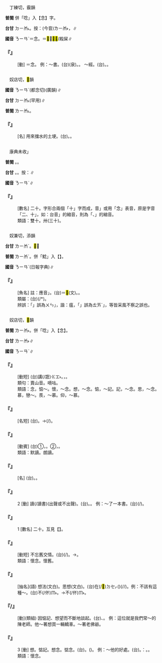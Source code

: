 
=={{ruby|唸|ㄋㄧㄢˋ}}==

　丁練切，霰韻{{ruby|＝|ㄉㄧㄢˋ}}

'''普閩''' 併「唸」入【念】字。

'''台甘''' <rt>ㄉㄧㆰ˪</rt>。按：(今音)<rt>ㄌㄧㆰ˫</rt>，{{ruby|唸|ㄌㄧㆰ˫}}{{ruby|冊|ㄘㆤㆷ}}∥

'''國音''' <rt>ㄋㄧㄢˋ</rt>＝念。{{ruby|(文)|ㄉㄧㄢˋ}}＝<mark>&#xf96db;</mark>，<mark>&#xf96db;</mark><mark>&#xf96da;</mark>/殿屎∥

    

==='''『{{ruby|唸|ㄋㄧㄢˋ}}』'''===
: [動] ＝念。 例：～書。(台){{ruby|念|ㄌㄧㆰ˫}}{{ruby|書|ㄗㄨ}}(泉)。{{ruby|讀|ㄊㄚㆶ ͘}}{{ruby|策|ㄘㆤㆷ}}。 ～經。(台){{ruby|念|ㄌㄧㆰ˫}}{{ruby|經|ㄍㄧㄥ}}。{{ruby|誦|ㄒㄧㆲ˫}}{{ruby|經|ㄍㄧㄥ}}。
    

=={{ruby|<mark>&#xf98b8;</mark>|ㄋㄧㄢˋ}}==

　奴店切，<mark>&#xf96d9;</mark>韻

'''國音''' <rt>ㄋㄧㄢˋ</rt>(都念切)(廣韻)∥

'''台甘''' <rt>ㄉㄧㆰ˪</rt>(罕用)∥

'''普閩''' <rt>ㄌㄧㆰ˪</rt>。

    

==='''『{{ruby|<mark>&#xf98b8;</mark>|ㄋㄧㄢˋ}}』'''===
: [名] 用來擋水的土埂。(台){{ruby|堤|ㄊㆤˊ}}{{ruby|岸|ㄏㄨㆩ˫}}。{{ruby|圳|ㄗㄨㄣ˪}}{{ruby|岸|ㄏㄨㆩ˫}}。
    

=={{ruby|廿|ㄋㄧㄢˋ}}==

　康典未收{{ruby|「|ㄋㄧㄢˋ}}」

'''普閩''' {{ruby|(文)|ㄌㄧㆴ ͘}}。{{ruby|(白)|ㄌㄧㄚㆴ ͘}}。

'''台甘''' {{ruby|(文)|ㆢㄧㆷ}}。{{ruby|(語)|ㆢㄧㄚㆴ}}。按：{{ruby|→|ㄌㄧㄚㆴ ͘}}∥

'''國音''' <rt>ㄋㄧㄢˋ</rt>∥

    

==='''『{{ruby|廿|ㄋㄧㄢˋ}}』'''===
: [數名] 二十。字形合兩個「十」字而成，音{{ruby|「|ㄋㄧㄢˋ}}」或用「念」表音，原是字音「二、十」，如：台音{{ruby|「|ㄌㄧ˫}}{{ruby|、|ㄗㄚㆴ ͘}}」{{ruby|→|ㄌㄧㄚㆴ}}{{ruby|→|ㄌㄧㆰ˫}}的縮音{{ruby|。|ㄌㄧㆴ ͘}}，則為「{{ruby|二|ㄌㄧ˫}}、{{ruby|十|ㄒㄧㆴ ͘}}」的縮音。
:類語：雙十。卅(三十)。
:
    

=={{ruby|鯰|ㄋㄧㄢˋ}}==

　奴兼切，添韻

'''台甘''' <rt>ㄌㄧㆰˊ</rt>。<mark>&#xffdae;</mark>∥

'''普閩''' <rt>ㄌㄧㆰˊ</rt>。併「鯰」入【{{ruby|<mark>&#xffdae;</mark>|ㄋㄧㄢˊ}}】。

'''國音''' <rt>ㄋㄧㄢˋ</rt>(日報字典)∥

    

==='''『{{ruby|鯰|ㄋㄧㄢˋ}}』'''===
: [魚名] 註：應音{{ruby|「|ㄋㄧㄢˊ}}」。(台){{ruby|鯰|ㄌㄧㆰˊ}}＝<mark>&#xffdae;</mark>(文)。{{ruby|塗|ㄊㆦˊ}}{{ruby|虱|ㄙㄚㆵ}}{{ruby|之|ㄐㄧ}}{{ruby|類|ㄌㄨㄧ˫}}。
:類屬：(台){{ruby|土|ㄊㆦˊ}}{{ruby|鰍|ㄌㄧㄨ}}(/{{ruby|塗|ㄊㆦˊ}}{{ruby|鰡|ㄌㄧㄨ}}*)。
:
:辨誤：「{{ruby|魚|ㄏㄧˊ}}{{ruby|塭|ㄨㄣ˪}}」誤為{{ruby|「|ㄏㄧˊ}}<rt>ㄨㄣ</rt>」，諧：瘟，「{{ruby|風|ㄏㆲ}}{{ruby|颱|ㄊㄞ}}」誤為{{ruby|「|ㄏㆲ}}<rt>ㄊㄞˊ</rt>」，等皆采風不察之誤也。
:
    

=={{ruby|念|ㄋㄧㄢˋ}}==

　奴店切，<mark>&#xf96d9;</mark>韻

'''普閩''' <rt>ㄌㄧㆰ˫</rt>。併「唸」入【念】。

'''台甘''' <rt>ㄌㄧㆰ˫</rt>∥

'''國音''' <rt>ㄋㄧㄢˋ</rt>∥

    

==='''『{{ruby|念|ㄋㄧㄢˋ}}{{ruby|秧|ㄧㄤ}}{{ruby|兒|ㄦ}}』'''===
: [動短] (台){{ruby|念|ㄌㄧㆰ˫}}講(/誑)<rt>ㄍㆲ˫</rt>。{{ruby|無|ㆠㄜˊ}}{{ruby|直|ㄉㄧㆵ ͘}}{{ruby|接|ㄐㄧㄚㆴ}}{{ruby|講|ㄍㆲˋ}}，{{ruby|但|ㄉㄢ˫}}{{ruby|念|ㄌㄧㆰ˫}}{{ruby|<mark>&#xffa49;</mark>|ㆠㆤㆷ}}{{ruby|/|ㆠㄨㆤㆷ}}{{ruby|付|ㄏㆦ˫}}{{ruby|人|·ㄌㄤˊ}}{{ruby|聽|ㄊㄧㆩ}}{{ruby|見|ㄍㆪ˪}}。
:類句：賣山音。嘀咕。
:
:類語：念，惦～。懷，～念。想，～念。惦，～記。記，～念。思，～念。慕，戀～。羨，～慕。仰，～慕。
:
    

==='''『{{ruby|念|ㄋㄧㄢˋ}}{{ruby|想|ㄒㄧㄤˇ}}{{ruby|兒|ㄦ}}』'''===
: [名短] (台){{ruby|記|ㄍㄧ˪}}{{ruby|念|ㄌㄧㆰ˫}}。→{{ruby|記|ㄍㄧ˪}}{{ruby|念|ㄌㄧㆰ˫}}{{ruby|品|ㄆㄧㄣˋ}}(/{{ruby|物|ㄇㄧㆷ ͘}}{{ruby|/|ㄇㆭㆷ ͘}})。
    

==='''『{{ruby|念|ㄋㄧㄢˋ}}{{ruby|書|ㄕㄨ}}』'''===
: [動賓] (台)①{{ruby|讀|ㄊㄚㆶ ͘}}{{ruby|策|ㄘㆤㆷ}}，{{ruby|念|ㄌㄧㆰ˫}}{{ruby|出|ㄘㄨㆵ}}{{ruby|聲|ㄒㄧㆩ}}。②{{ruby|讀|ㄊㄚㆶ ͘}}{{ruby|策|ㄘㆤㆷ}}，{{ruby|做|ㄗㄨㆤ˪}}{{ruby|/|ㄗㄜ˪}}{{ruby|學|ㄏㄚㆶ ͘}}{{ruby|問|ㆠㄨㄣ˫}}。
:類語：默讀。朗讀。
:
    

==='''『{{ruby|念|ㄋㄧㄢˋ}}{{ruby|珠|ㄓㄨ}}』'''===
: [名] (台){{ruby|念|ㄌㄧㆰ˫}}{{ruby|珠|ㄗㄨ}}。{{ruby|素|ㄙㆦ˪}}{{ruby|珠|ㄗㄨ}}。
    

==='''『{{ruby|念|ㄋㄧㄢˋ}}』'''===
:2  [動] 讀(/讀書)(出聲或不出聲)。(台){{ruby|念|ㄌㄧㆰ˫}}。{{ruby|讀|ㄊㄚㆶ ͘}}。 例：～了一本書。(台){{ruby|讀|ㄊㄚㆶ ͘}}{{ruby|完|ㄨㄢˊ}}(/{{ruby|了|ㄌㄧㄠˋ}}){{ruby|一|ㄐㄧㆵ ͘}}{{ruby|本|ㄅㄨㄣˋ}}{{ruby|冊|ㄘㆤㆷ}}。
    

==='''『{{ruby|念|ㄋㄧㄢˋ}}』'''===
:1  [數名] 二十。互見【{{ruby|廾|ㄋㄧㄢˋ}}】。
    

==='''『{{ruby|念|ㄋㄧㄢˋ}}{{ruby|舊|ㄐㄧㄡˋ}}』'''===
: [動短] 不忘舊交情。(台){{ruby|數|ㄒㄧㄠ˪}}{{ruby|念|ㄌㄧㆰ˫}}{{ruby|古|ㄍㆦˋ}}{{ruby|早|ㄗㄚˋ}}({{ruby|丌|ㆤ}}{{ruby|朋|ㄅㄧㄥˊ}}{{ruby|友|ㄧㄨˋ}}/{{ruby|友|ㄧㄨˋ}}{{ruby|情|ㄐㄧㄥˊ}})。→{{ruby|有|ㄨ˫}}{{ruby|朋|ㄅㄧㄥˊ}}{{ruby|友|ㄧㄨˋ}}{{ruby|情|ㄐㄧㄥˊ}}。
:類語：懷念。懷舊。
:
    

==='''『{{ruby|念|ㄋㄧㄢˋ}}{{ruby|頭|·ㄊㄡˊ}}』'''===
: [抽名](語) 想法(文白)。思想(文白)。(台){{ruby|心|ㄒㄧㆬ}}{{ruby|肝|ㄍㄨㆩ}}{{ruby|內|ㄌㄞ˫}}在(/<mark>&#xf9549;</mark>)<rt>ㄉㆤㆷ</rt>{{ruby|想|ㄒㄧㆧ˫}}{{ruby|/|ㄒㄧㆫ˫}}{{ruby|起|ㄎㄧˋ}}{{ruby|丌|ㆤ}}{{ruby|一|ㄐㄧㆵ ͘}}{{ruby|種|ㄐㄧㆲˋ}}{{ruby|想|ㄒㄧㆫ˫}}{{ruby|/|ㄒㄧㆧ˫}}{{ruby|法|ㄏㄨㄚㆵ}}({{ruby|複|ㄏㆦㆶ}}{{ruby|雜|ㄗㄚㆴ ͘}}{{ruby|化|ㄏㄨㄚ˪}}){{ruby|著|ㄉㄧㄜㆷ}}(/{{ruby|就|ㄐㄧㄨ˫}}/{{ruby|都|ㄉㄜ˫}}){{ruby|是|ㄒㄧ˫}}{{ruby|思|ㄙㄨ}}{{ruby|想|ㄒㄧㆲˋ}}。例：不該有這種～。(台)不(/伓)<rt>ㆬ˫</rt>{{ruby|通|ㄊㄤ}}{{ruby|有|ㄨ˫}}{{ruby|<mark>&#xf8fbe;</mark>|ㄏㄧㆵ}}{{ruby|款|ㄎㄨㄢˋ}}{{ruby|丌|ㆤ}}{{ruby|想|ㄒㄧㆧ˫}}{{ruby|/|ㄒㄧㆫ˫}}{{ruby|法|ㄏㄨㄚㆵ}}。→{{ruby|千|ㄑㄧㄢ}}{{ruby|萬|ㆠㄢ˫}}不(/伓)<rt>ㆬ˫</rt>{{ruby|通|ㄊㄤ}}{{ruby|按|ㄢ˪}}{{ruby|<mark>&#xf9651;</mark>|ㄋㆤ}}{{ruby|想|ㄒㄧㆫ˫}}{{ruby|/|ㄒㄧㆧ˫}}。
    

==='''『{{ruby|念|ㄋㄧㄢˋ}}{{ruby|叨|·ㄉㄠ}}/{{ruby|道|·ㄉㄠˋ}}』'''===
: [動](類組) 因惦記、想望而不斷地談起。(台){{ruby|數|ㄒㄧㄠ˪}}{{ruby|念|ㄌㄧㆰ˪}}、{{ruby|思|ㄙㄨ}}{{ruby|念|ㄌㄧㆰ˫}}。 例：這位就是我們常～的陳老師。他～著想買一輛轎車。～著老佛爺。
    

==='''『{{ruby|念|ㄋㄧㄢˋ}}』'''===
:3  [動] 想。惦記。想念。惦念。(台){{ruby|念|ㄌㄧㆰ˫}}。{{ruby|數|ㄒㄧㄠ˪}}{{ruby|念|ㄌㄧㆰ˫}}({{ruby|思|ㄙㄨ}}{{ruby|念|ㄌㄧㆰ˫}})。 例：～他的好處。(台){{ruby|數|ㄒㄧㄠ˪}}{{ruby|念|ㄌㄧㆰ˫}}{{ruby|伊|ㄧ}}{{ruby|丌|ㆤ}}{{ruby|美|ㆠㄧˋ}}{{ruby|德|ㄉㄧㆤㆶ}}。{{ruby|像|ㄑㄧㆫ˫}}{{ruby|/|ㄑㄧㆧ˫}}：{{ruby|恩|ㄨㄣ}}{{ruby|/|ㄧㄣ}}{{ruby|惠|ㄏㄨㄧ˫}}。{{ruby|恩|ㄨㄣ}}{{ruby|/|ㄧㄣ}}{{ruby|情|ㄐㄧㄥˊ}}。
:類語：懷念。
:
    
